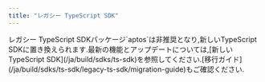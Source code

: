 ```yaml
---
title: "レガシー TypeScript SDK"
---
```



<Aside emoji="🚨" type="danger">
  レガシー TypeScript SDKパッケージ`aptos`は非推奨となり,新しいTypeScript SDKに置き換えられます.最新の機能とアップデートについては,[新しいTypeScript SDK](/ja/build/sdks/ts-sdk)を参照してください.[移行ガイド](/ja/build/sdks/ts-sdk/legacy-ts-sdk/migration-guide)もご確認ください.
</Aside>
